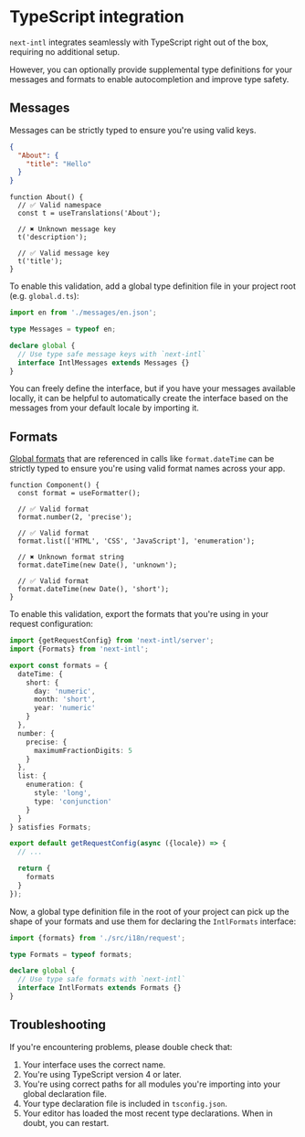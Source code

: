 
# TypeScript integration

`next-intl` integrates seamlessly with TypeScript right out of the box, requiring no additional setup.

However, you can optionally provide supplemental type definitions for your messages and formats to enable autocompletion and improve type safety.

## Messages

Messages can be strictly typed to ensure you're using valid keys.

```json filename="messages.json"
{
  "About": {
    "title": "Hello"
  }
}
```

```tsx
function About() {
  // ✅ Valid namespace
  const t = useTranslations('About');

  // ✖️ Unknown message key
  t('description');

  // ✅ Valid message key
  t('title');
}
```

To enable this validation, add a global type definition file in your project root (e.g. `global.d.ts`):

```ts filename="global.d.ts"
import en from './messages/en.json';

type Messages = typeof en;

declare global {
  // Use type safe message keys with `next-intl`
  interface IntlMessages extends Messages {}
}
```

You can freely define the interface, but if you have your messages available locally, it can be helpful to automatically create the interface based on the messages from your default locale by importing it.

## Formats

[Global formats](/docs/usage/configuration#formats) that are referenced in calls like `format.dateTime` can be strictly typed to ensure you're using valid format names across your app.

```tsx
function Component() {
  const format = useFormatter();

  // ✅ Valid format
  format.number(2, 'precise');

  // ✅ Valid format
  format.list(['HTML', 'CSS', 'JavaScript'], 'enumeration');

  // ✖️ Unknown format string
  format.dateTime(new Date(), 'unknown');

  // ✅ Valid format
  format.dateTime(new Date(), 'short');
}
```

To enable this validation, export the formats that you're using in your request configuration:

```ts filename="i18n/request.ts"
import {getRequestConfig} from 'next-intl/server';
import {Formats} from 'next-intl';

export const formats = {
  dateTime: {
    short: {
      day: 'numeric',
      month: 'short',
      year: 'numeric'
    }
  },
  number: {
    precise: {
      maximumFractionDigits: 5
    }
  },
  list: {
    enumeration: {
      style: 'long',
      type: 'conjunction'
    }
  }
} satisfies Formats;

export default getRequestConfig(async ({locale}) => {
  // ...

  return {
    formats
  }
});
```

Now, a global type definition file in the root of your project can pick up the shape of your formats and use them for declaring the `IntlFormats` interface:

```ts filename="global.d.ts"
import {formats} from './src/i18n/request';

type Formats = typeof formats;

declare global {
  // Use type safe formats with `next-intl`
  interface IntlFormats extends Formats {}
}
```

## Troubleshooting

If you're encountering problems, please double check that:

1. Your interface uses the correct name.
2. You're using TypeScript version 4 or later.
3. You're using correct paths for all modules you're importing into your global declaration file.
4. Your type declaration file is included in `tsconfig.json`.
5. Your editor has loaded the most recent type declarations. When in doubt, you can restart.
